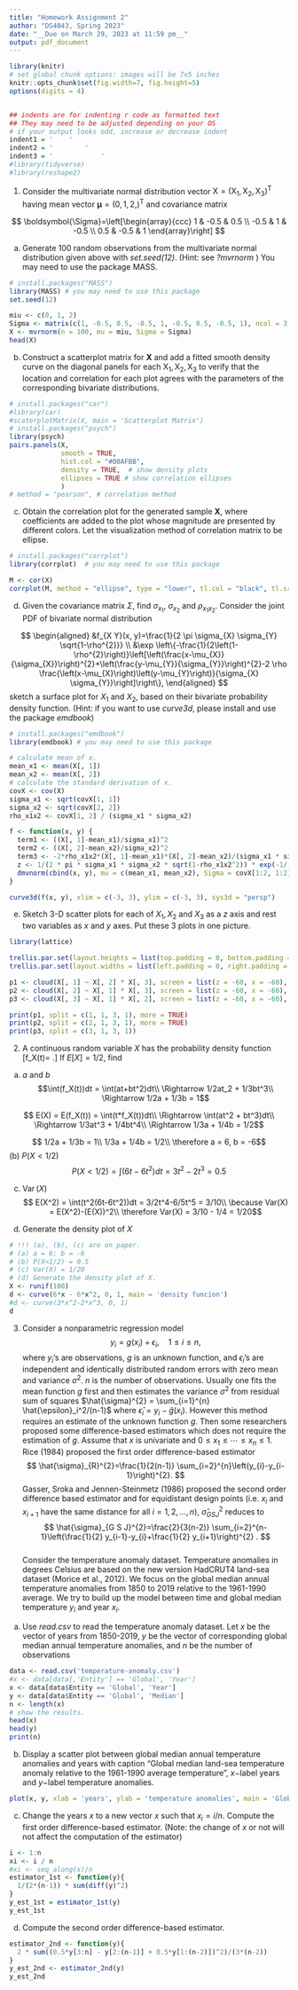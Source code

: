 ```yaml
---
title: "Homework Assignment 2"
author: "DS4043, Spring 2023"
date: "__Due on March 29, 2023 at 11:59 pm__"
output: pdf_document
---
```



```r
library(knitr)
# set global chunk options: images will be 7x5 inches
knitr::opts_chunk$set(fig.width=7, fig.height=5)
options(digits = 4)


## indents are for indenting r code as formatted text
## They may need to be adjusted depending on your OS
# if your output looks odd, increase or decrease indent
indent1 = '    '
indent2 = '        '
indent3 = '            '
#library(tidyverse)
#library(reshape2)
```


1. Consider the multivariate normal distribution vector $\mathrm{X}=\left(\mathrm{X}_{1}, \mathrm{X}_{2}, \mathrm{X}_{3}\right)^{\mathrm{T}}$ having mean vector $\boldsymbol{\mu}=(0,1,2,)^{\mathrm{T}}$ and covariance matrix

$$
  \boldsymbol{\Sigma}=\left[\begin{array}{ccc}
                            1 & -0.5 & 0.5 \\
                            -0.5 & 1 & -0.5 \\
                            0.5 & -0.5 & 1
                            \end{array}\right]
$$
    
a) Generate 100 random observations from the multivariate normal distribution given above with _set.seed(12)_. (Hint: see _?mvrnorm_ ) You may need to use the package MASS.

```r
# install.packages("MASS")
library(MASS) # you may need to use this package 
set.seed(12)

miu <- c(0, 1, 2)
Sigma <- matrix(c(1, -0.5, 0.5, -0.5, 1, -0.5, 0.5, -0.5, 1), ncol = 3)
X <- mvrnorm(n = 100, mu = miu, Sigma = Sigma)
head(X)
```

b) Construct a scatterplot matrix for $\mathbf{X}$ and add a fitted smooth density curve on the diagonal panels for each $\mathrm{X}_{1}, \mathrm{X}_{2}, \mathrm{X}_{3}$ to verify that the location and correlation for each plot agrees with the parameters of the corresponding bivariate distributions.

```r
# install.packages("car")
#library(car)
#scaterplotMatrix(X, main = 'Scatterplot Matrix')
# install.packages("psych")
library(psych)
pairs.panels(X, 
             smooth = TRUE,
             hist.col = "#00AFBB",
             density = TRUE,  # show density plots
             ellipses = TRUE # show correlation ellipses
             )
# method = "pearson", # correlation method
```

c) Obtain the correlation plot for the generated sample $\mathbf{X}$, where coefficients are added to the plot whose magnitude are presented by different colors. Let the visualization method of correlation matrix to be ellipse.

```r
# install.packages("corrplot")
library(corrplot)  # you may need to use this package 

M <- cor(X)
corrplot(M, method = "ellipse", type = "lower", tl.col = "black", tl.srt = 45)
```

    
d) Given the covariance matrix $\Sigma$, find $\sigma_{x_1}$, $\sigma_{x_2}$ and $\rho_{x_1x_2}$. Consider the joint PDF of bivariate normal distribution

$$
  \begin{aligned}
&f_{X Y}(x, y)=\frac{1}{2 \pi \sigma_{X} \sigma_{Y} \sqrt{1-\rho^{2}}} \\
&\exp \left\{-\frac{1}{2\left(1-\rho^{2}\right)}\left[\left(\frac{x-\mu_{X}}{\sigma_{X}}\right)^{2}+\left(\frac{y-\mu_{Y}}{\sigma_{Y}}\right)^{2}-2 \rho \frac{\left(x-\mu_{X}\right)\left(y-\mu_{Y}\right)}{\sigma_{X} \sigma_{Y}}\right]\right\},
\end{aligned}
$$
sketch a surface plot for $X_{1}$ and  $X_{2}$, based on their bivariate probability density function. (Hint: if you want to use _curve3d_, please install and use the package _emdbook_)

```r
# install.packages("emdbook")
library(emdbook) # you may need to use this package 

# calculate mean of x.
mean_x1 <- mean(X[, 1])
mean_x2 <- mean(X[, 2])
# calculate the standard derivation of x.
covX <- cov(X)
sigma_x1 <- sqrt(covX[1, 1])
sigma_x2 <- sqrt(covX[2, 2])
rho_x1x2 <- covX[1, 2] / (sigma_x1 * sigma_x2)

f <- function(x, y) {
  term1 <- ((X[, 1]-mean_x1)/sigma_x1)^2
  term2 <- ((X[, 2]-mean_x2)/sigma_x2)^2
  term3 <- -2*rho_x1x2*(X[, 1]-mean_x1)*(X[, 2]-mean_x2)/(sigma_x1 * sigma_x2)
  z <- 1/(2 * pi * sigma_x1 * sigma_x2 * sqrt(1-rho_x1x2^2)) * exp(-1/(2*(1-rho_x1x2^2))*(term1+term2+term3))
  dmvnorm(cbind(x, y), mu = c(mean_x1, mean_x2), Sigma = covX[1:2, 1:2])
}

curve3d(f(x, y), xlim = c(-3, 3), ylim = c(-3, 3), sys3d = "persp")
```
  
e) Sketch 3-D scatter plots for each of $X_{1}, X_{2}$ and $X_{3}$ as a $z$ axis and rest two variables as $x$ and $y$ axes. Put these 3 plots in one picture.

```r
library(lattice)

trellis.par.set(layout.heights = list(top.padding = 0, bottom.padding = 0))
trellis.par.set(layout.widths = list(left.padding = 0, right.padding = 0))

p1 <- cloud(X[, 1] ~ X[, 2] * X[, 3], screen = list(z = -60, x = -60), xlab = "X2", ylab = "X3", zlab = "X1", par.settings = list(layout.widths = list(left.padding = 0)))
p2 <- cloud(X[, 2] ~ X[, 1] * X[, 3], screen = list(z = -60, x = -60), xlab = "X1", ylab = "X3", zlab = "X2")
p3 <- cloud(X[, 3] ~ X[, 1] * X[, 2], screen = list(z = -60, x = -60), xlab = "X1", ylab = "X2", zlab = "X3")

print(p1, split = c(1, 1, 3, 1), more = TRUE)
print(p2, split = c(2, 1, 3, 1), more = TRUE)
print(p3, split = c(3, 1, 3, 1))
```


2. A continuous random variable $X$ has the probability density function \[f_X(t)=\begin{cases} at+bt^2 & 0<t<1\\ 0 & \text{otherwise}
\end{cases}.\] If $E[X]=1/2$, find
(a) $a$ and $b$
$$\int(f_X(t))dt = \int(at+bt^2)dt\\
     \Rightarrow 1/2at_2 + 1/3bt^3\\
    \Rightarrow 1/2a + 1/3b = 1$$

$$ E(X) = E(f_X(t)) = \int(t*f_X(t))dt\\
     \Rightarrow \int(at^2 + bt^3)dt\\
     \Rightarrow 1/3at^3 + 1/4bt^4\\
     \Rightarrow 1/3a + 1/4b = 1/2$$

$$ 1/2a + 1/3b = 1\\
 1/3a + 1/4b = 1/2\\
\therefore a = 6, b = -6$$
(b) $P(X<1/2)$
$$ P(X<1/2) = \int(6t-6t^2)dt = 3t^2-2t^3 = 0.5$$

(c) $\operatorname{Var}(X)$
$$ E(X^2) = \int(t^2(6t-6t^2))dt = 3/2t^4-6/5t^5 = 3/10\\
 \because Var(X) = E(X^2)-(E(X))^2\\
 \therefore Var(X) = 3/10 - 1/4 = 1/20$$

(d) Generate the density plot of $X$

```r
# !!! (a), (b), (c) are on paper.
# (a) a = 6; b = -6
# (b) P(X<1/2) = 0.5
# (c) Var(X) = 1/20
# (d) Generate the density plot of X.
X <- runif(100)
d <- curve(6*x - 6*x^2, 0, 1, main = 'density funcion')
#d <- curve(3*x^2-2*x^3, 0, 1)
d
```
	

3. Consider a nonparametric regression model
$$
y_{i}=g\left(x_{i}\right)+\epsilon_{i}, \quad 1 \leq i \leq n,
$$
where $y_{i}$'s are observations, $g$ is an unknown function, and $\epsilon_{i}$'s are independent and identically distributed random errors with zero mean and variance $\sigma^{2}$. $n$ is the number of observations. Usually one fits the mean function $g$ first and then estimates the variance $\sigma^{2}$ from residual sum of squares $\hat{\sigma}^{2} = \sum_{i=1}^{n} \hat{\epsilon}_i^2/(n-1)$ where $\hat{\epsilon}_i = y_i - \hat{g}(x_i)$. However this method requires an estimate of the unknown function $g$. 
Then some researchers proposed some difference-based estimators which does not require the estimation of $g$. Assume that $x$ is univariate and $0 \leq x_{1} \leq \cdots \leq x_{n} \leq 1 .$ Rice (1984) proposed the first order difference-based estimator
$$
\hat{\sigma}_{R}^{2}=\frac{1}{2(n-1)} \sum_{i=2}^{n}\left(y_{i}-y_{i-1}\right)^{2}.
$$
Gasser, Sroka and Jennen-Steinmetz (1986) proposed the second order difference based estimator and for equidistant design points (i.e. $x_i$ and $x_{i+1}$ have the same distance for all $i=1,2,\dots, n$), $\hat{\sigma}_{G S J}^{2}$ reduces to
$$
\hat{\sigma}_{G S J}^{2}=\frac{2}{3(n-2)} \sum_{i=2}^{n-1}\left(\frac{1}{2} y_{i-1}-y_{i}+\frac{1}{2} y_{i+1}\right)^{2} .
$$    
Consider the temperature anomaly dataset. Temperature anomalies in degrees Celsius are based on the new version HadCRUT4 land-sea dataset (Morice et al., 2012). We focus on the global median annual temperature anomalies from 1850 to 2019 relative to the 1961-1990 average. 
We try to build up the model between time and 
global median temperature $y_i$ and year $x_i$.  
    
(a) Use _read.csv_ to read the temperature anomaly dataset. Let $x$ be the vector of years from 1850-2019, $y$ be the vector of corresponding global median annual temperature anomalies, and $n$ be the number of observations

```r
data <- read.csv('temperature-anomaly.csv')
#x <- data[data[,'Entity'] == 'Global', 'Year']
x <- data[data$Entity == 'Global', 'Year']
y <- data[data$Entity == 'Global', 'Median']
n <- length(x)
# show the results.
head(x)
head(y)
print(n)
```

(b) Display a scatter plot between global median annual temperature anomalies and years with caption "Global median land-sea temperature anomaly relative to the 1961-1990 average temperature", $x-$label years and $y-$label temperature anomalies.

```r
plot(x, y, xlab = 'years', ylab = 'temperature anomalies', main = 'Global median land-sea temperature anomaly relative to the 1961-1990 average temperature')
```

(c) Change the years $x$ to a new vector $x$ such that $x_i = i/n$. Compute the first order difference-based estimator. (Note: the change of $x$ or not will not affect the computation of the estimator)

```r
i <- 1:n
xi <- i / n
#xi <- seq_along(x)/n
estimator_1st <- function(y){
  1/(2*(n-1)) * sum(diff(y)^2)
}
y_est_1st = estimator_1st(y)
y_est_1st
```

(d) Compute the second order difference-based estimator.

```r
estimator_2nd <- function(y){
  2 * sum((0.5*y[3:n] - y[2:(n-1)] + 0.5*y[1:(n-2)])^2)/(3*(n-2))
}
y_est_2nd <- estimator_2nd(y)
y_est_2nd
```

    
 